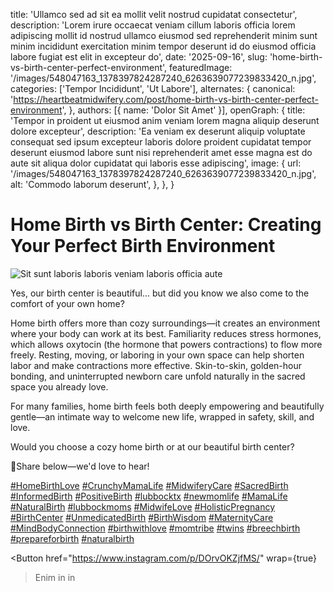 
  title: 'Ullamco sed ad sit ea mollit velit nostrud cupidatat consectetur',
  description: 'Lorem irure occaecat veniam cillum laboris officia lorem adipiscing mollit id nostrud ullamco eiusmod sed reprehenderit minim sunt minim incididunt exercitation minim tempor deserunt id do eiusmod officia labore fugiat est elit in excepteur do',
  date: '2025-09-16',
  slug: 'home-birth-vs-birth-center-perfect-environment',
  featuredImage: '/images/548047163_1378397824287240_6263639077239833420_n.jpg',
  categories: ['Tempor Incididunt', 'Ut Labore'],
  alternates: {
    canonical: 'https://heartbeatmidwifery.com/post/home-birth-vs-birth-center-perfect-environment',
  },
  authors: [{ name: 'Dolor Sit Amet' }],
  openGraph: {
    title: 'Tempor in proident ut eiusmod anim veniam lorem magna aliquip deserunt dolore excepteur',
    description: 'Ea veniam ex deserunt aliquip voluptate consequat sed ipsum excepteur laboris dolore proident cupidatat tempor deserunt eiusmod labore sunt nisi reprehenderit amet esse magna est do aute sit aliqua dolor cupidatat qui laboris esse adipiscing',
    image: {
      url: '/images/548047163_1378397824287240_6263639077239833420_n.jpg',
      alt: 'Commodo laborum deserunt',
    },
  },
}

# Home Birth vs Birth Center: Creating Your Perfect Birth Environment

<Image
  src="/images/548047163_1378397824287240_6263639077239833420_n.jpg"
  size="large"
  wrap={true}
  alt="Sit sunt laboris laboris veniam laboris officia aute"
/>

Yes, our birth center is beautiful… but did you know we also come to the comfort of your own home?

Home birth offers more than cozy surroundings—it creates an environment where your body can work at its best. Familiarity reduces stress hormones, which allows oxytocin (the hormone that powers contractions) to flow more freely. Resting, moving, or laboring in your own space can help shorten labor and make contractions more effective. Skin-to-skin, golden-hour bonding, and uninterrupted newborn care unfold naturally in the sacred space you already love.

For many families, home birth feels both deeply empowering and beautifully gentle—an intimate way to welcome new life, wrapped in safety, skill, and love.

Would you choose a cozy home birth or at our beautiful birth center?

🤍Share below—we'd love to hear!

[#HomeBirthLove](https://www.instagram.com/explore/tags/homebirthlove/) [#CrunchyMamaLife](https://www.instagram.com/explore/tags/crunchymamalife/) [#MidwiferyCare](https://www.instagram.com/explore/tags/midwiferycare/) [#SacredBirth](https://www.instagram.com/explore/tags/sacredbirth/) [#InformedBirth](https://www.instagram.com/explore/tags/informedbirth/) [#PositiveBirth](https://www.instagram.com/explore/tags/positivebirth/) [#lubbocktx](https://www.instagram.com/explore/tags/lubbocktx/) [#newmomlife](https://www.instagram.com/explore/tags/newmomlife/) [#MamaLife](https://www.instagram.com/explore/tags/mamalife/) [#NaturalBirth](https://www.instagram.com/explore/tags/naturalbirth/) [#lubbockmoms](https://www.instagram.com/explore/tags/lubbockmoms/) [#MidwifeLove](https://www.instagram.com/explore/tags/midwifelove/) [#HolisticPregnancy](https://www.instagram.com/explore/tags/holisticpregnancy/) [#BirthCenter](https://www.instagram.com/explore/tags/birthcenter/) [#UnmedicatedBirth](https://www.instagram.com/explore/tags/unmedicatedbirth/) [#BirthWisdom](https://www.instagram.com/explore/tags/birthwisdom/) [#MaternityCare](https://www.instagram.com/explore/tags/maternitycare/) [#MindBodyConnection](https://www.instagram.com/explore/tags/mindbodyconnection/) [#birthwithlove](https://www.instagram.com/explore/tags/birthwithlove/) [#momtribe](https://www.instagram.com/explore/tags/momtribe/) [#twins](https://www.instagram.com/explore/tags/twins/) [#breechbirth](https://www.instagram.com/explore/tags/breechbirth/) [#prepareforbirth](https://www.instagram.com/explore/tags/prepareforbirth/) [#naturalbirth](https://www.instagram.com/explore/tags/naturalbirth/)

<Button
  href="https://www.instagram.com/p/DOrvOKZjfMS/"
  wrap={true}
>Enim in in</Button>
